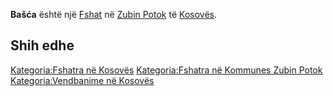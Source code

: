 {{Fshat në Kosovës
 | Emri                = Bašća
| srp_N_name = Bašća
| srp_N_FULL_NAME_RO = Bašća
| srp_N_FULL_NAME_ND_RO = Basca
| srp_N_SORT_NAME_RG = BASCA
| srp_N_FULL_NAME_RG = Bašća
| srp_N_FULL_NAME_ND_RG = Basca

 | Emri (Rasa dhanore) = 
 | Figura              = 
 | Shteti              = Kosovo
 | Komuna              = Zubin Potok
 | Kodi postar         = 
 | Sipërfaqja          = 

 | Popullsia           = 

 | Regj. i popullsisë  = 
 | Dend. e popullsisë  = 
 | Faqja zyrtare       = 
 <!--- Koordinatat ----> 
 | Gjerësia            = 42.944167
 | Gjatësia            = 20.549444
 | Lartësia            = 
}}
'''Bašća''' është një [[Fshat]] në [[Zubin Potok]] të [[Kosovës]].

<!-- == Gjeografia == -->
<!-- == Historia == -->
<!-- == Demografia == -->
== Shih edhe ==
{{Komuna Zubin Potok}}
{{Kosovo-Administrata-Cung}}

[[Kategoria:Fshatra në Kosovës]]
[[Kategoria:Fshatra në Kommunes Zubin Potok]]
[[Kategoria:Vendbanime në Kosovës]]